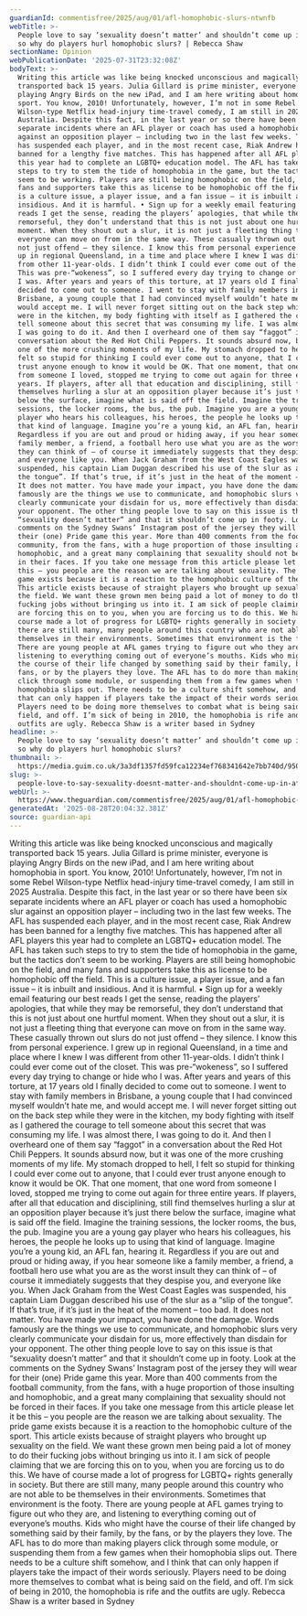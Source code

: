 ```yaml
---
guardianId: commentisfree/2025/aug/01/afl-homophobic-slurs-ntwnfb
webTitle: >-
  People love to say ‘sexuality doesn’t matter’ and shouldn’t come up in AFL –
  so why do players hurl homophobic slurs? | Rebecca Shaw
sectionName: Opinion
webPublicationDate: '2025-07-31T23:32:08Z'
bodyText: >-
  Writing this article was like being knocked unconscious and magically
  transported back 15 years. Julia Gillard is prime minister, everyone is
  playing Angry Birds on the new iPad, and I am here writing about homophobia in
  sport. You know, 2010! Unfortunately, however, I’m not in some Rebel
  Wilson-type Netflix head-injury time-travel comedy, I am still in 2025
  Australia. Despite this fact, in the last year or so there have been six
  separate incidents where an AFL player or coach has used a homophobic slur
  against an opposition player – including two in the last few weeks. The AFL
  has suspended each player, and in the most recent case, Riak Andrew has been
  banned for a lengthy five matches. This has happened after all AFL players
  this year had to complete an LGBTQ+ education model. The AFL has taken such
  steps to try to stem the tide of homophobia in the game, but the tactics don’t
  seem to be working. Players are still being homophobic on the field, and many
  fans and supporters take this as license to be homophobic off the field. This
  is a culture issue, a player issue, and a fan issue – it is inbuilt and
  insidious. And it is harmful. • Sign up for a weekly email featuring our best
  reads I get the sense, reading the players’ apologies, that while they may be
  remorseful, they don’t understand that this is not just about one hurtful
  moment. When they shout out a slur, it is not just a fleeting thing that
  everyone can move on from in the same way. These casually thrown out slurs do
  not just offend – they silence. I know this from personal experience. I grew
  up in regional Queensland, in a time and place where I knew I was different
  from other 11-year-olds. I didn’t think I could ever come out of the closet.
  This was pre-“wokeness”, so I suffered every day trying to change or hide who
  I was. After years and years of this torture, at 17 years old I finally
  decided to come out to someone. I went to stay with family members in
  Brisbane, a young couple that I had convinced myself wouldn’t hate me, and
  would accept me. I will never forget sitting out on the back step while they
  were in the kitchen, my body fighting with itself as I gathered the courage to
  tell someone about this secret that was consuming my life. I was almost there,
  I was going to do it. And then I overheard one of them say “faggot” in a
  conversation about the Red Hot Chili Peppers. It sounds absurd now, but it was
  one of the more crushing moments of my life. My stomach dropped to hell, I
  felt so stupid for thinking I could ever come out to anyone, that I could ever
  trust anyone enough to know it would be OK. That one moment, that one word
  from someone I loved, stopped me trying to come out again for three entire
  years. If players, after all that education and disciplining, still find
  themselves hurling a slur at an opposition player because it’s just there
  below the surface, imagine what is said off the field. Imagine the training
  sessions, the locker rooms, the bus, the pub. Imagine you are a young gay
  player who hears his colleagues, his heroes, the people he looks up to using
  that kind of language. Imagine you’re a young kid, an AFL fan, hearing it.
  Regardless if you are out and proud or hiding away, if you hear someone like a
  family member, a friend, a football hero use what you are as the worst insult
  they can think of – of course it immediately suggests that they despise you,
  and everyone like you. When Jack Graham from the West Coast Eagles was
  suspended, his captain Liam Duggan described his use of the slur as a “slip of
  the tongue”. If that’s true, if it’s just in the heat of the moment – too bad.
  It does not matter. You have made your impact, you have done the damage. Words
  famously are the things we use to communicate, and homophobic slurs very
  clearly communicate your disdain for us, more effectively than disdain for
  your opponent. The other thing people love to say on this issue is that
  “sexuality doesn’t matter” and that it shouldn’t come up in footy. Look at the
  comments on the Sydney Swans’ Instagram post of the jersey they will wear for
  their (one) Pride game this year. More than 400 comments from the football
  community, from the fans, with a huge proportion of those insulting and
  homophobic, and a great many complaining that sexuality should not be forced
  in their faces. If you take one message from this article please let it be
  this – you people are the reason we are talking about sexuality. The pride
  game exists because it is a reaction to the homophobic culture of the sport.
  This article exists because of straight players who brought up sexuality on
  the field. We want these grown men being paid a lot of money to do their
  fucking jobs without bringing us into it. I am sick of people claiming that we
  are forcing this on to you, when you are forcing us to do this. We have of
  course made a lot of progress for LGBTQ+ rights generally in society. But
  there are still many, many people around this country who are not able to be
  themselves in their environments. Sometimes that environment is the footy.
  There are young people at AFL games trying to figure out who they are, and
  listening to everything coming out of everyone’s mouths. Kids who might have
  the course of their life changed by something said by their family, by the
  fans, or by the players they love. The AFL has to do more than making players
  click through some module, or suspending them from a few games when their
  homophobia slips out. There needs to be a culture shift somehow, and I think
  that can only happen if players take the impact of their words seriously.
  Players need to be doing more themselves to combat what is being said on the
  field, and off. I’m sick of being in 2010, the homophobia is rife and the
  outfits are ugly. Rebecca Shaw is a writer based in Sydney
headline: >-
  People love to say ‘sexuality doesn’t matter’ and shouldn’t come up in AFL –
  so why do players hurl homophobic slurs?
thumbnail: >-
  https://media.guim.co.uk/3a3df1357fd59fca12234ef768341642e7bb740d/950_0_6880_5504/500.jpg
slug: >-
  people-love-to-say-sexuality-doesnt-matter-and-shouldnt-come-up-in-afl-so-why-do-players-hurl-homophobic-slurs-or-rebecca-shaw
webUrl: >-
  https://www.theguardian.com/commentisfree/2025/aug/01/afl-homophobic-slurs-ntwnfb
generatedAt: '2025-08-28T20:04:32.381Z'
source: guardian-api
---
```

Writing this article was like being knocked unconscious and magically transported back 15 years. Julia Gillard is prime minister, everyone is playing Angry Birds on the new iPad, and I am here writing about homophobia in sport. You know, 2010! Unfortunately, however, I’m not in some Rebel Wilson-type Netflix head-injury time-travel comedy, I am still in 2025 Australia. Despite this fact, in the last year or so there have been six separate incidents where an AFL player or coach has used a homophobic slur against an opposition player – including two in the last few weeks. The AFL has suspended each player, and in the most recent case, Riak Andrew has been banned for a lengthy five matches. This has happened after all AFL players this year had to complete an LGBTQ+ education model. The AFL has taken such steps to try to stem the tide of homophobia in the game, but the tactics don’t seem to be working. Players are still being homophobic on the field, and many fans and supporters take this as license to be homophobic off the field. This is a culture issue, a player issue, and a fan issue – it is inbuilt and insidious. And it is harmful. • Sign up for a weekly email featuring our best reads I get the sense, reading the players’ apologies, that while they may be remorseful, they don’t understand that this is not just about one hurtful moment. When they shout out a slur, it is not just a fleeting thing that everyone can move on from in the same way. These casually thrown out slurs do not just offend – they silence. I know this from personal experience. I grew up in regional Queensland, in a time and place where I knew I was different from other 11-year-olds. I didn’t think I could ever come out of the closet. This was pre-“wokeness”, so I suffered every day trying to change or hide who I was. After years and years of this torture, at 17 years old I finally decided to come out to someone. I went to stay with family members in Brisbane, a young couple that I had convinced myself wouldn’t hate me, and would accept me. I will never forget sitting out on the back step while they were in the kitchen, my body fighting with itself as I gathered the courage to tell someone about this secret that was consuming my life. I was almost there, I was going to do it. And then I overheard one of them say “faggot” in a conversation about the Red Hot Chili Peppers. It sounds absurd now, but it was one of the more crushing moments of my life. My stomach dropped to hell, I felt so stupid for thinking I could ever come out to anyone, that I could ever trust anyone enough to know it would be OK. That one moment, that one word from someone I loved, stopped me trying to come out again for three entire years. If players, after all that education and disciplining, still find themselves hurling a slur at an opposition player because it’s just there below the surface, imagine what is said off the field. Imagine the training sessions, the locker rooms, the bus, the pub. Imagine you are a young gay player who hears his colleagues, his heroes, the people he looks up to using that kind of language. Imagine you’re a young kid, an AFL fan, hearing it. Regardless if you are out and proud or hiding away, if you hear someone like a family member, a friend, a football hero use what you are as the worst insult they can think of – of course it immediately suggests that they despise you, and everyone like you. When Jack Graham from the West Coast Eagles was suspended, his captain Liam Duggan described his use of the slur as a “slip of the tongue”. If that’s true, if it’s just in the heat of the moment – too bad. It does not matter. You have made your impact, you have done the damage. Words famously are the things we use to communicate, and homophobic slurs very clearly communicate your disdain for us, more effectively than disdain for your opponent. The other thing people love to say on this issue is that “sexuality doesn’t matter” and that it shouldn’t come up in footy. Look at the comments on the Sydney Swans’ Instagram post of the jersey they will wear for their (one) Pride game this year. More than 400 comments from the football community, from the fans, with a huge proportion of those insulting and homophobic, and a great many complaining that sexuality should not be forced in their faces. If you take one message from this article please let it be this – you people are the reason we are talking about sexuality. The pride game exists because it is a reaction to the homophobic culture of the sport. This article exists because of straight players who brought up sexuality on the field. We want these grown men being paid a lot of money to do their fucking jobs without bringing us into it. I am sick of people claiming that we are forcing this on to you, when you are forcing us to do this. We have of course made a lot of progress for LGBTQ+ rights generally in society. But there are still many, many people around this country who are not able to be themselves in their environments. Sometimes that environment is the footy. There are young people at AFL games trying to figure out who they are, and listening to everything coming out of everyone’s mouths. Kids who might have the course of their life changed by something said by their family, by the fans, or by the players they love. The AFL has to do more than making players click through some module, or suspending them from a few games when their homophobia slips out. There needs to be a culture shift somehow, and I think that can only happen if players take the impact of their words seriously. Players need to be doing more themselves to combat what is being said on the field, and off. I’m sick of being in 2010, the homophobia is rife and the outfits are ugly. Rebecca Shaw is a writer based in Sydney
